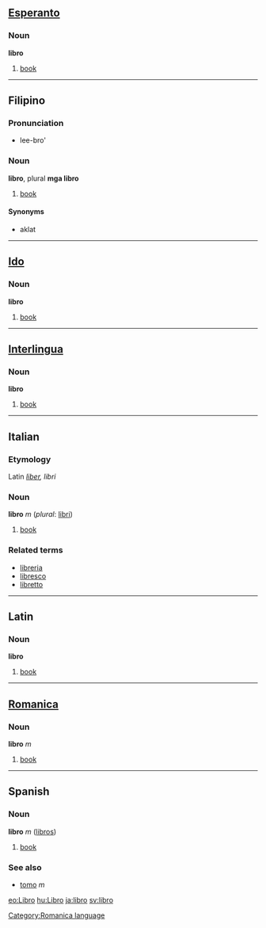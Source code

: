 ==[[Esperanto]]==
===Noun===
'''libro'''
#[[book]]

----

==Filipino==
===Pronunciation===
*lee-bro'

===Noun===
'''libro''', plural '''mga libro'''
#[[book]]
====Synonyms====
*aklat

----

==[[Ido]]==
===Noun===
'''libro'''
#[[book]]

----

==[[Interlingua]]==
===Noun===
'''libro'''
#[[book]]

----

==Italian==
===Etymology===
Latin ''[[liber]], libri''
===Noun===
'''libro''' ''m'' (''plural'': [[libri]])

#[[book]]

===Related terms===
*[[libreria]]
*[[libresco]]
*[[libretto]]

----

==Latin==
===Noun===
'''libro'''
#[[book]]

----

==[[Romanica]]==
[[Category:Romanica language]]
===Noun===
'''libro''' ''m''

#[[book]]

----

==Spanish==
===Noun===
'''libro''' ''m'' ([[libros]])

#[[book]]

===See also===
*[[tomo]] ''m''

[[eo:Libro]]
[[hu:Libro]]
[[ja:libro]]
[[sv:libro]]